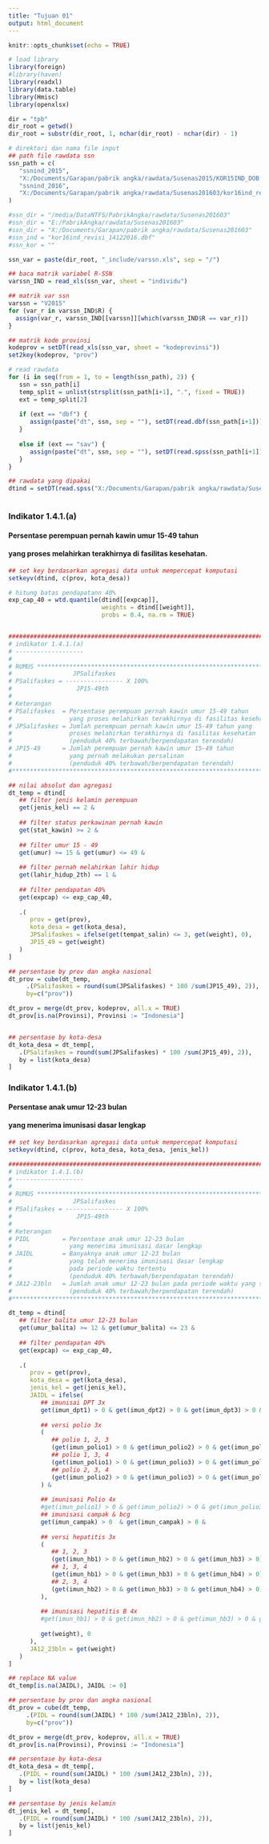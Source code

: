 ```yaml
---
title: "Tujuan 01"
output: html_document
---
```


```r
knitr::opts_chunk$set(echo = TRUE)

# load library
library(foreign)
#library(haven)
library(readxl)
library(data.table)
library(Hmisc)
library(openxlsx)
```
```r
dir = "tpb"
dir_root = getwd()
dir_root = substr(dir_root, 1, nchar(dir_root) - nchar(dir) - 1)

# direktori dan nama file input
## path file rawdata ssn
ssn_path = c(
   "ssnind_2015", 
   "X:/Documents/Garapan/pabrik angka/rawdata/Susenas2015/KOR15IND_DOB.sav",
   "ssnind_2016", 
   "X:/Documents/Garapan/pabrik angka/rawdata/Susenas201603/kor16ind_revisi_14122016.dbf"
)

#ssn_dir = "/media/DataNTFS/PabrikAngka/rawdata/Susenas201603"
#ssn_dir = "E:/PabrikAngka/rawdata/Susenas201603"
#ssn_dir = "X:/Documents/Garapan/pabrik angka/rawdata/Susenas201603"
#ssn_ind = "kor16ind_revisi_14122016.dbf"
#ssn_kor = ""

ssn_var = paste(dir_root, "_include/varssn.xls", sep = "/")

## baca matrik variabel R-SSN
varssn_IND = read_xls(ssn_var, sheet = "individu")

## matrik var ssn
varssn = "V2015"
for (var_r in varssn_IND$R) {
  assign(var_r, varssn_IND[[varssn]][which(varssn_IND$R == var_r)])
}

## matrik kode provinsi
kodeprov = setDT(read_xls(ssn_var, sheet = "kodeprovinsi"))
set2key(kodeprov, "prov")

# read rawdata
for (i in seq(from = 1, to = length(ssn_path), 2)) {
   ssn = ssn_path[i]
   temp_split = unlist(strsplit(ssn_path[i+1], ".", fixed = TRUE))
   ext = temp_split[2]
   
   if (ext == "dbf") {
      assign(paste("dt", ssn, sep = ""), setDT(read.dbf(ssn_path[i+1])))
   } 
   
   else if (ext == "sav") {
      assign(paste("dt", ssn, sep = ""), setDT(read.spss(ssn_path[i+1])))
   }
}

## rawdata yang dipakai
dtind = setDT(read.spss("X:/Documents/Garapan/pabrik angka/rawdata/Susenas2015/KOR15IND_DOB.sav"))

```
```r



```

### Indikator 1.4.1.(a)
#### Persentase perempuan pernah kawin umur 15-49 tahun 
#### yang proses melahirkan terakhirnya di fasilitas kesehatan.
```r
## set key berdasarkan agregasi data untuk mempercepat komputasi
setkeyv(dtind, c(prov, kota_desa))

# hitung batas pendapatann 40%
exp_cap_40 = wtd.quantile(dtind[[expcap]], 
                          weights = dtind[[weight]],
                          probs = 0.4, na.rm = TRUE)


##########################################################################
# indikator 1.4.1.(a)
# -------------------
# 
# RUMUS ******************************************************************
#                 JPSalifaskes
# PSalifaskes = ---------------- X 100%
#                  JP15-49th        
#
# Keterangan
# PSalifaskes  = Persentase perempuan pernah kawin umur 15-49 tahun 
#                yang proses melahirkan terakhirnya di fasilitas kesehatan
# JPSalifaskes = Jumlah perempuan pernah kawin umur 15-49 tahun yang 
#                proses melahirkan terakhirnya di fasilitas kesehatan
#                (penduduk 40% terbawah/berpendapatan terendah)
# JP15-49      = Jumlah perempuan pernah kawin umur 15-49 tahun 
#                yang pernah melakukan persalinan
#                (penduduk 40% terbawah/berpendapatan terendah)
#************************************************************************

## nilai absolut dan agregasi
dt_temp = dtind[
   ## filter jenis kelamin perempuan
   get(jenis_kel) == 2 &
   
   ## filter status perkawinan pernah kawin
   get(stat_kawin) >= 2 &
      
   ## filter umur 15 - 49
   get(umur) >= 15 & get(umur) <= 49 &
   
   ## filter pernah melahirkan lahir hidup 
   get(lahir_hidup_2th) == 1 &
      
   ## filter pendapatan 40%
   get(expcap) <= exp_cap_40,
      
   .( 
      prov = get(prov),
      kota_desa = get(kota_desa),
      JPSalifaskes = ifelse(get(tempat_salin) <= 3, get(weight), 0),
      JP15_49 = get(weight)
   )
]

## persentase by prov dan angka nasional
dt_prov = cube(dt_temp, 
     .(PSalifaskes = round(sum(JPSalifaskes) * 100 /sum(JP15_49), 2)), 
     by=c("prov"))

dt_prov = merge(dt_prov, kodeprov, all.x = TRUE)
dt_prov[is.na(Provinsi), Provinsi := "Indonesia"]


## persentase by kota-desa
dt_kota_desa = dt_temp[,
   .(PSalifaskes = round(sum(JPSalifaskes) * 100 /sum(JP15_49), 2)),
   by = list(kota_desa)
]
```

### Indikator 1.4.1.(b)
#### Persentase anak umur 12-23 bulan 
#### yang menerima imunisasi dasar lengkap
```r
## set key berdasarkan agregasi data untuk mempercepat komputasi
setkeyv(dtind, c(prov, kota_desa, kota_desa, jenis_kel))

##########################################################################
# indikator 1.4.1.(b)
# -------------------
# 
# RUMUS ******************************************************************
#                 JPSalifaskes
# PSalifaskes = ---------------- X 100%
#                  JP15-49th        
#
# Keterangan
# PIDL         = Persentase anak umur 12-23 bulan 
#                yang menerima imunisasi dasar lengkap
# JAIDL        = Banyaknya anak umur 12-23 bulan 
#                yang telah menerima imunisasi dasar lengkap 
#                pada periode waktu tertentu
#                (penduduk 40% terbawah/berpendapatan terendah)
# JA12-23bln   = Jumlah anak umur 12-23 bulan pada periode waktu yang sama
#                (penduduk 40% terbawah/berpendapatan terendah)
#************************************************************************

dt_temp = dtind[
   ## filter balita umur 12-23 bulan
   get(umur_balita) >= 12 & get(umur_balita) <= 23 &
      
   ## filter pendapatan 40%
   get(expcap) <= exp_cap_40,
   
   .(
      prov = get(prov),
      kota_desa = get(kota_desa),
      jenis_kel = get(jenis_kel),
      JAIDL = ifelse(
         ## imunisai DPT 3x
         get(imun_dpt1) > 0 & get(imun_dpt2) > 0 & get(imun_dpt3) > 0 &
         
         ## versi polio 3x
         (
            ## polio 1, 2, 3
            (get(imun_polio1) > 0 & get(imun_polio2) > 0 & get(imun_polio3) > 0) |
            ## polio 1, 3, 4
            (get(imun_polio1) > 0 & get(imun_polio3) > 0 & get(imun_polio4) > 0) |
            ## polio 2, 3, 4
            (get(imun_polio2) > 0 & get(imun_polio3) > 0 & get(imun_polio4) > 0)
         ) &
      
         ## imunisasi Polio 4x
         #get(imun_polio1) > 0 & get(imun_polio2) > 0 & get(imun_polio3) > 0 & get(imun_polio4) > 0 &
         ## imunisasi campak & bcg
         get(imun_campak) > 0  & get(imun_campak) > 0 &
            
         ## versi hepatitis 3x
         (
            ## 1, 2, 3
            (get(imun_hb1) > 0 & get(imun_hb2) > 0 & get(imun_hb3) > 0) |
            ## 1, 3, 4
            (get(imun_hb1) > 0 & get(imun_hb3) > 0 & get(imun_hb4) > 0) |
            ## 2, 3, 4
            (get(imun_hb2) > 0 & get(imun_hb3) > 0 & get(imun_hb4) > 0)
         ), 
            
         ## imunisasi hepatitis B 4x
         #get(imun_hb1) > 0 & get(imun_hb2) > 0 & get(imun_hb3) > 0 & get(imun_hb4) > 0,
         
         get(weight), 0
      ),
      JA12_23bln = get(weight)
   )
]

## replace NA value
dt_temp[is.na(JAIDL), JAIDL := 0]

## persentase by prov dan angka nasional
dt_prov = cube(dt_temp, 
     .(PIDL = round(sum(JAIDL) * 100 /sum(JA12_23bln), 2)), 
     by=c("prov"))

dt_prov = merge(dt_prov, kodeprov, all.x = TRUE)
dt_prov[is.na(Provinsi), Provinsi := "Indonesia"]

## persentase by kota-desa
dt_kota_desa = dt_temp[,
   .(PIDL = round(sum(JAIDL) * 100 /sum(JA12_23bln), 2)),
   by = list(kota_desa)
]

## persentase by jenis kelamin
dt_jenis_kel = dt_temp[,
   .(PIDL = round(sum(JAIDL) * 100 /sum(JA12_23bln), 2)),
   by = list(jenis_kel)
]
```




